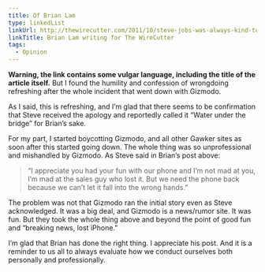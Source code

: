 ```yaml
---
title: Of Brian Lam
type: linkedList
linkUrl: http://thewirecutter.com/2011/10/steve-jobs-was-always-kind-to-me-or-regrets-of-an-asshole/
linkTitle: Brian Lam writing for The WireCutter
tags:
  - Opinion
---
```


**Warning, the link contains some vulgar language, including the title of the article itself.** But I found the humility and confession of wrongdoing refreshing after the whole incident that went down with Gizmodo.

As I said, this is refreshing, and I’m glad that there seems to be confirmation that Steve received the apology and reportedly called it “Water under the bridge” for Brian’s sake.

For my part, I started boycotting Gizmodo, and all other Gawker sites as soon after this started going down. The whole thing was so unprofessional and mishandled by Gizmodo. As Steve said in Brian’s post above:

> “I appreciate you had your fun with our phone and I’m not mad at you, I’m mad at the sales guy who lost it. But we need the phone back because we can’t let it fall into the wrong hands.”

The problem was not that Gizmodo ran the initial story even as Steve acknowledged. It was a big deal, and Gizmodo is a news/rumor site. It was fun. But they took the whole thing above and beyond the point of good fun and “breaking news, lost iPhone.”

I’m glad that Brian has done the right thing. I appreciate his post. And it is a reminder to us all to always evaluate how we conduct ourselves both personally and professionally.
